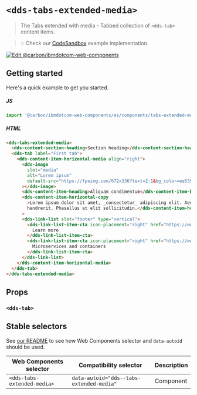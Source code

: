 
# `<dds-tabs-extended-media>`

> The Tabs extended with media - Tabbed collection of `<dds-tab>` content items.

> 💡 Check our
> [CodeSandbox](https://githubbox.com/carbon-design-system/carbon-for-ibm-dotcom/tree/master/packages/web-components/examples/codesandbox/components/tabs-extended-media)
> example implementation.

[![Edit @carbon/ibmdotcom-web-components](https://codesandbox.io/static/img/play-codesandbox.svg)](https://githubbox.com/carbon-design-system/carbon-for-ibm-dotcom/tree/master/packages/web-components/examples/codesandbox/components/tabs-extended-media)

## Getting started

Here's a quick example to get you started.

##### JS

```javascript
import '@carbon/ibmdotcom-web-components/es/components/tabs-extended-media/tabs-extended-media.js';
```

##### HTML

```html
<dds-tabs-extended-media>
  <dds-content-section-heading>Section heading</dds-content-section-heading>
  <dds-tab label="First tab">
    <dds-content-item-horizontal-media align="right">
      <dds-image
        slot="media"
        alt="Lorem ipsum"
        default-src="https://fpoimg.com/672x336?text=2:1&bg_color=ee5396&text_color=161616"
      ></dds-image>
      <dds-content-item-heading>Aliquam condimentum</dds-content-item-heading>
      <dds-content-item-horizontal-copy
        >Lorem ipsum dolor sit amet, _consectetur_ adipiscing elit. Aenean et ultricies est. Mauris iaculis eget dolor nec
        hendrerit. Phasellus at elit sollicitudin.</dds-content-item-horizontal-copy
      >
      <dds-link-list slot="footer" type="vertical">
        <dds-link-list-item-cta icon-placement="right" href="https://www.ibm.com" cta-type="local">
          Learn more
        </dds-link-list-item-cta>
        <dds-link-list-item-cta icon-placement="right" href="https://www.ibm.com" cta-type="external">
          Microservices and containers
        </dds-link-list-item-cta>
      </dds-link-list>
    </dds-content-item-horizontal-media>
  </dds-tab>
</dds-tabs-extended-media>
```

## Props

### `<dds-tab>`

<Props of="dds-tab" />
<Description markdown={markdownContents} />

## Stable selectors

See [our README](https://github.com/carbon-design-system/carbon-for-ibm-dotcom/tree/master/packages/web-components#stable-selectors-for-analytics-and-integratione2e-testing-in-web-components) to see how Web Components selector and `data-autoid` should be used.

| Web Components selector     | Compatibility selector                   | Description |
| --------------------------- | ---------------------------------------- | ----------- |
| `<dds-tabs-extended-media>` | `data-autoid="dds--tabs-extended-media"` | Component   |

<Description markdown={contributing} />
